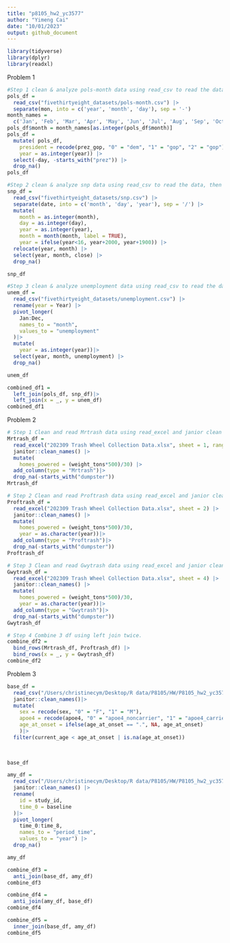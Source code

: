 ```yaml
---
title: "p8105_hw2_yc3577"
author: "Yimeng Cai"
date: "10/01/2023"
output: github_document
---
```


```r
library(tidyverse)
library(dplyr)
library(readxl)
```

Problem 1
```r
#Step 1 clean & analyze pols-month data using read_csv to read the data, then use separate function to separate the mon variable into day year month. Then rename the month int data into month names. Finally use mutate to take values of gop and dem into president. Then select related columns and drop na.
pols_df = 
  read_csv("fivethirtyeight_datasets/pols-month.csv") |>
  separate(mon, into = c('year', 'month', 'day'), sep = '-') 
month_names = 
  c('Jan', 'Feb', 'Mar', 'Apr', 'May', 'Jun', 'Jul', 'Aug', 'Sep', 'Oct', 'Nov', 'Dec')
pols_df$month = month_names[as.integer(pols_df$month)]
pols_df = 
  mutate( pols_df,
    president = recode(prez_gop, "0" = "dem", "1" = "gop", "2" = "gop"),
    year = as.integer(year)) |>
  select(-day, -starts_with("prez")) |>
  drop_na()
pols_df

```
```r
#Step 2 clean & analyze snp data using read_csv to read the data, then use separate function to separate the mon variable into day year month. Then formulate the variable type of month day and year. Use relocate to arrange the column in the orders of year and month. Then select related columns and drop na.
snp_df = 
  read_csv("fivethirtyeight_datasets/snp.csv") |>
  separate(date, into = c('month', 'day', 'year'), sep = '/') |>
  mutate(
    month = as.integer(month),
    day = as.integer(day),
    year = as.integer(year),
    month = month(month, label = TRUE),
    year = ifelse(year<16, year+2000, year+1900)) |>
  relocate(year, month) |>
  select(year, month, close) |>
  drop_na()

snp_df
```
```r
#Step 3 clean & analyze unemployment data using read_csv to read the data, then use separate function to separate the mon variable into day year month. Then formulate the variable type of month day and year. Use relocate to arrange the column in the orders of year and month. Then select related columns and drop na.
unem_df =  
  read_csv("fivethirtyeight_datasets/unemployment.csv") |>
  rename(year = Year) |>
  pivot_longer(
    Jan:Dec,
    names_to = "month",
    values_to = "unemployment"
  )|>
  mutate(
    year = as.integer(year))|>
  select(year, month, unemployment) |>
  drop_na()

unem_df
```
```r
combined_df1 =
  left_join(pols_df, snp_df)|>
  left_join(x = _, y = unem_df)
combined_df1
```
Problem 2

```r
# Step 1 Clean and read Mrtrash data using read_excel and janior clean names. Then use mutate to calculate homes_powered by inputting the function. Finally drop NA data. 
Mrtrash_df = 
  read_excel("202309 Trash Wheel Collection Data.xlsx", sheet = 1, range = "A2:N549") |>
  janitor::clean_names() |>
  mutate(
    homes_powered = (weight_tons*500)/30) |>
  add_column(type = "Mrtrash")|>
  drop_na(-starts_with("dumpster"))
Mrtrash_df

# Step 2 Clean and read Proftrash data using read_excel and janior clean names. Then use mutate to calculate homes_powered by inputting the function. Then formulate the year column into character. Finally drop NA data.
Proftrash_df = 
  read_excel("202309 Trash Wheel Collection Data.xlsx", sheet = 2) |>
  janitor::clean_names() |>
  mutate(
    homes_powered = (weight_tons*500)/30,
    year = as.character(year))|>
  add_column(type = "Proftrash")|>
  drop_na(-starts_with("dumpster"))
Proftrash_df

# Step 3 Clean and read Gwytrash data using read_excel and janior clean names. Then use mutate to calculate homes_powered by inputting the function. Then formulate the year column into character. Finally drop NA data.
Gwytrash_df = 
  read_excel("202309 Trash Wheel Collection Data.xlsx", sheet = 4) |>
  janitor::clean_names() |>
  mutate(
    homes_powered = (weight_tons*500)/30,
    year = as.character(year))|>
  add_column(type = "Gwytrash")|>
  drop_na(-starts_with("dumpster"))
Gwytrash_df

# Step 4 Combine 3 df using left join twice. 
combine_df2 = 
  bind_rows(Mrtrash_df, Proftrash_df) |>
  bind_rows(x = _, y = Gwytrash_df)
combine_df2
```
Problem 3

```r
base_df = 
  read_csv("/Users/christinecym/Desktop/R data/P8105/HW/P8105_hw2_yc3577/data_mci/MCI_baseline.csv", skip =1) |>
  janitor::clean_names()|>
  mutate(
    sex = recode(sex, "0" = "F", "1" = "M"),
    apoe4 = recode(apoe4, "0" = "apoe4_noncarrier", "1" = "apoe4_carrier"),
    age_at_onset = ifelse(age_at_onset == ".", NA, age_at_onset)
    )|>
  filter(current_age < age_at_onset | is.na(age_at_onset))
  
  

base_df
```
```r
amy_df = 
  read_csv("/Users/christinecym/Desktop/R data/P8105/HW/P8105_hw2_yc3577/data_mci/mci_amyloid.csv", skip =1) |>
  janitor::clean_names() |>
  rename(
    id = study_id,
    time_0 = baseline
  )|>
  pivot_longer(
    time_0:time_8,
    names_to = "period_time",
    values_to = "year") |>
  drop_na()

amy_df
```
```r
combine_df3 =
  anti_join(base_df, amy_df)
combine_df3

combine_df4 = 
  anti_join(amy_df, base_df)
combine_df4

combine_df5 =
  inner_join(base_df, amy_df)
combine_df5
```

